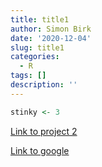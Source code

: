 ```yaml
---
title: title1
author: Simon Birk
date: '2020-12-04'
slug: title1
categories:
  - R
tags: []
description: ''
---
```


```R
stinky <- 3
```

[Link to project 2](/projects/project2/)

[Link to google](https://www.google.com)